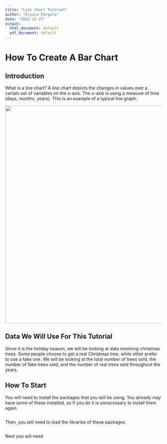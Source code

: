 ```yaml
---
title: "Line Chart Tutorial"
author: "Elyssa Pergola"
date: "2022-11-27"
output:
  html_document: default
  pdf_document: default
---
```


# How To Create A Bar Chart

## Introduction

What is a line chart? A line chart depicts the changes in values over a certain set of variables on the x-axis. The x-axis is using a measure of time (days, months, years). This is an example of a typical line graph:

<img src="Pics/Generic_Line_Graph.jpeg" width="1000px" height="700px" /> 




## Data We Will Use For This Tutorial

Since it is the holiday season, we will be looking at data involving christmas trees. Some people choose to get a real Christmas tree, while other prefer to use a fake one. We will be looking at the total number of trees sold, the number of fake trees sold, and the number of real trees sold throughout the years.  

## How To Start

You will need to install the packages that you will be using. You already may have some of these installed, so if you do it is unnecessary to install them again.

```r

```

Then, you will need to load the libraries of these packages.

```r

```

Next you will need 
```r

```



